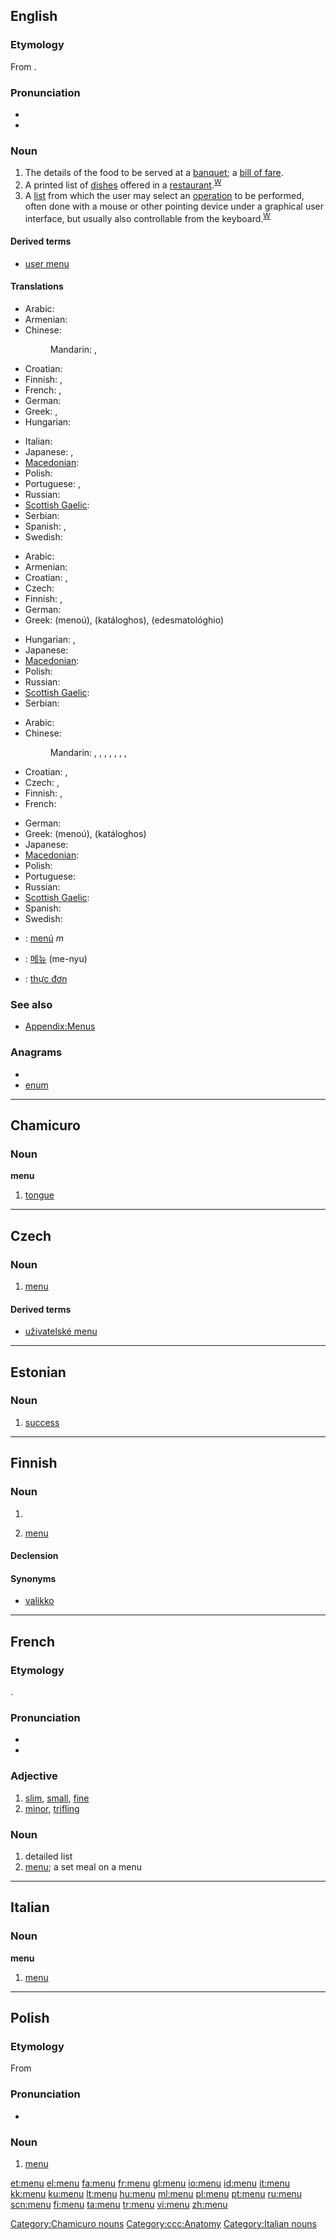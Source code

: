 {{also|menú|menù|menü|Menü}}
==English==
{{wikipedia|mul=menu (disambiguation)}}

===Etymology===
From {{etyl|fr}} {{term|menu|lang=fr}}.

===Pronunciation===
* {{IPA|/ˈmɛnju:/}}
* {{audio|en-us-menu.ogg|Audio (US)}}

===Noun===
{{en-noun}}

# The details of the food to be served at a [[banquet]]; a [[bill of fare]].
# A printed list of [[dish]]es offered in a [[restaurant]].<sup>[[W:menu|W]]</sup>
# A [[list]] from which the user may select an [[operation]] to be performed, often done with a mouse or other pointing device under a graphical user interface, but usually also controllable from the keyboard.<sup>[[W:menu (computing)|W]]</sup>

====Derived terms====
* [[user menu]]

====Translations====
{{trans-top|details of the food to be served at a banquet}}
* Arabic: {{t-|ar|قائمة|tr=qaa'ima}}
* Armenian: {{t-|hy|ճաշացուցակ|tr=čašac’uc’ak}}
* Chinese:
*: Mandarin: {{t|cmn|菜單|sc=Hani}},  {{t|cmn|菜单|tr=càidān|sc=Hani}}
* Croatian: {{t-|hr|meni|m|alt=mènī}}
* Finnish: {{t-|fi|menyy}}, {{t+|fi|ruokalista}}
* French: {{t+|fr|carte|f}}, {{t+|fr|menu|m}}
* German: {{t+|de|Menü|n}}
* Greek: {{t+|el|εδεσματολόγιο|n|tr=edesmatológhio}}, {{t+|el|κατάλογος|m|tr=katáloghos}}
* Hungarian: {{t+|hu|menü}}
{{trans-mid}}
* Italian: {{t+|it|carta|f}}
* Japanese: {{t-|ja|メニュー|tr=menyū}}, {{t-|ja|お品書き|tr=oshinagaki}}
* [[Macedonian]]: {{t-|mk|мени|n|tr=mení}}
* Polish: {{t+|pl|menu|n}}
* Portuguese: {{t+|pt|cardápio}}, {{t+|pt|menu}}
* Russian: {{t+|ru|меню|n|tr=menjú}} {{indeclinable}}
* [[Scottish Gaelic]]: {{t-|gd|cairt-bidhe|f|xs=Scottish Gaelic}}
* Serbian: {{t-|sr|jelovnik|m}}
* Spanish: {{t-|es|menú|m}}, {{t+|es|carta|f}}
* Swedish: {{t-|sv|meny|c}}
{{trans-bottom}}

{{trans-top|printed list of dishes offered in a restaurant}}
* Arabic: {{t-|ar|قائمة|tr=qaa'ima}}
* Armenian: {{t-|hy|ճաշացուցակ|tr=čašac’uc’ak}}
* Croatian: {{t-|hr|meni|m|alt=mènī}}, {{t-|hr|jelovnik|m|alt=jelòvnīk}}
* Czech: {{t-|cs|jídelní lístek|m}}
* Finnish: {{t-|fi|menyy}}, {{t+|fi|ruokalista}}
* German: {{t+|de|Speisekarte|f}}
* Greek: {{t+|el|μενού|n}} (menoú), {{t+|el|κατάλογος|m}} (katáloghos), {{t+|el|εδεσματολόγιο|n}} (edesmatológhio)
{{trans-mid}}
* Hungarian: {{t+|hu|menü}}, {{t+|hu|étlap}}
* Japanese: {{t-|ja|メニュー|tr=menyū}}
* [[Macedonian]]: {{t-|mk|мени|n|tr=mení}}
* Polish: {{t+|pl|menu|n}}
* Russian: {{t+|ru|меню|n|tr=menjú}} {{indeclinable}}
* [[Scottish Gaelic]]: {{t-|gd|cairt-bidhe|f|xs=Scottish Gaelic}}
* Serbian: {{t-|sr|jelovnik|m}}
{{trans-bottom}}

{{trans-top|list from which the user may select an operation to be performed}}
* Arabic: {{t-|ar|قائمة|tr=qaa'ima}}
* Chinese:
*: Mandarin: {{t|cmn|項目單|sc=Hani}},  {{t|cmn|项目单|tr=xiàngmùdān|sc=Hani}},  {{t|cmn|項目表|sc=Hani}},  {{t|cmn|项目表|tr=xiàngmùbiǎo|sc=Hani}},  {{t|cmn|選單|sc=Hani}},  {{t|cmn|选单|tr=xuǎndān|sc=Hani}},  {{t|cmn|選項單|sc=Hani}},  {{t|cmn|选项单|tr=xuǎnxiàngdān|sc=Hani}}
* Croatian: {{t-|hr|meni|m|alt=mènī}}, {{t|hr|izbornik|m|alt=ìzbōrnīk}}
* Czech: {{t-|cs|nabídka|f}}, {{t-|cs|menu|n}}
* Finnish: {{t+|fi|menu}}, {{t-|fi|valikko}}
* French: {{t+|fr|menu|m}}
{{trans-mid}}
* German: {{t+|de|Menü|n}}
* Greek: {{t+|el|μενού|n}} (menoú), {{t+|el|κατάλογος|m}} (katáloghos)
* Japanese: {{t-|ja|メニュー|tr=menyū}}
* [[Macedonian]]: {{t-|mk|мени|n|tr=mení}}
* Polish: {{t+|pl|menu|n}}
* Portuguese: {{t+|pt|menu}}
* Russian: {{t+|ru|меню|n|tr=menjú}} {{indeclinable}}
* [[Scottish Gaelic]]: {{t|gd|clàr-iùil|m}}
* Spanish: {{t-|es|menú|m}}
* Swedish: {{t-|sv|meny|c}}
{{trans-bottom}}

{{checktrans-top}}
* {{ttbc|Catalan}}: [[menú]] ''m''
* {{ttbc|Korean}}: [[메뉴]] (me-nyu)
* {{ttbc|Vietnamese}}: [[thực đơn]]
{{trans-bottom}}

===See also===
* [[Appendix:Menus]]

===Anagrams===
* {{alphagram|emnu}}
* [[enum#English|enum]]

----

==Chamicuro==

===Noun===
'''menu'''

# [[tongue]]

[[Category:Chamicuro nouns]]
[[Category:ccc:Anatomy]]

----

==Czech==

===Noun===
{{cs-noun|g=n}}

# [[#English|menu]]

====Derived terms====
* [[uživatelské menu]] {{n}}

----

==Estonian==

===Noun===
{{et-noun}}

# [[success]]

----

==Finnish==

===Noun===
{{infl|fi|noun}}

# {{alternative form of|lang=fi|[[menyy]]}}
# {{computing|lang=fi}} [[#English|menu]]

====Declension====
{{fi-decl-rosé|men|u|a|en|y|illsg2=menuhun}}
{{fi-decl-rosé|men|u|ä|en|y|illsg2=menuhun}}
{{fi-decl-valo|men|||u}}

====Synonyms====
* {{sense|computing}} [[valikko]]

----

==French==

===Etymology===
{{etyl|la|fr}} {{term|minutus||minute, tiny}}.

===Pronunciation===
* {{audio|Fr-menu.ogg|audio}}
* {{IPA|/məny/|lang=fr}}

===Adjective===
{{fr-adj}}

# [[slim]], [[small]], [[fine]]
# [[minor]], [[trifling]]

===Noun===
{{fr-noun|m}}

# detailed list
# [[menu#English|menu]]; a set meal on a menu

----

==Italian==

===Noun===
'''menu''' {{m}} {{inv}}

# [[#English|menu]]

[[Category:Italian nouns]]

----

==Polish==

===Etymology===
From {{etyl|fr|pl}} ''{{l|fr|menu}}''

===Pronunciation===
* {{IPA|/mɛˈɲi/|lang=pl}}

===Noun===
{{infl|pl|noun|g=n}}

# [[#English|menu]]

[[et:menu]]
[[el:menu]]
[[fa:menu]]
[[fr:menu]]
[[gl:menu]]
[[io:menu]]
[[id:menu]]
[[it:menu]]
[[kk:menu]]
[[ku:menu]]
[[lt:menu]]
[[hu:menu]]
[[ml:menu]]
[[pl:menu]]
[[pt:menu]]
[[ru:menu]]
[[scn:menu]]
[[fi:menu]]
[[ta:menu]]
[[tr:menu]]
[[vi:menu]]
[[zh:menu]]